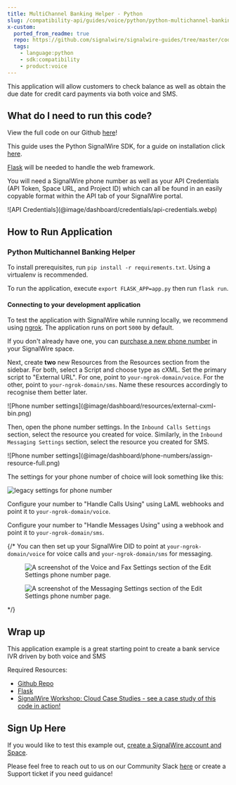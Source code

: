 ```yaml
---
title: MultiChannel Banking Helper - Python
slug: /compatibility-api/guides/voice/python/python-multichannel-banking-helper
x-custom:
  ported_from_readme: true
  repo: https://github.com/signalwire/signalwire-guides/tree/master/code/python_multichannel_ivr
  tags: 
    - language:python
    - sdk:compatibility
    - product:voice
---
```


This application will allow customers to check balance as well as obtain the due date for credit card payments via both voice and SMS.

What do I need to run this code?
--------------------------------

View the full code on our Github [here](https://github.com/signalwire/signalwire-guides/tree/master/code/python_multichannel_ivr)!

This guide uses the Python SignalWire SDK, for a guide on installation click [here](/compatibility-api/sdks).

[Flask](https://flask.palletsprojects.com/en/2.0.x/installation/#install-flask) will be needed to handle the web framework.

You will need a SignalWire phone number as well as your API Credentials (API Token, Space URL, and Project ID) which can all be found in an easily copyable format within the API tab of your SignalWire portal.

<Frame>
![API Credentials](@image/dashboard/credentials/api-credentials.webp)
</Frame>

How to Run Application
----------------------

### Python Multichannel Banking Helper

To install prerequisites, run `pip install -r requirements.txt`. Using a virtualenv is recommended.

To run the application, execute `export FLASK_APP=app.py` then run `flask run`.

#### Connecting to your development application

To test the application with SignalWire while running locally, we recommend using [ngrok](https://ngrok.com/).  The application runs on port `5000` by default.

If you don't already have one, you can [purchase a new phone number](/platform/phone-numbers/getting-started/buying-a-phone-number) in your SignalWire space.

Next, create **two** new Resources from the Resources section from the sidebar. For both, select a Script and choose type as cXML. 
Set the primary script to "External URL". For one, point to `your-ngrok-domain/voice`. For the other, point to `your-ngrok-domain/sms`. 
Name these resources accordingly to recognise them better later.

<Frame>
![Phone number settings](@image/dashboard/resources/external-cxml-bin.png)
</Frame>

Then, open the phone number settings. In the `Inbound Calls Settings` section, select the resource you created for voice. Similarly, in the `Inbound Messaging Settings` section, select the resource you created for SMS.

<Frame>
![Phone number settings](@image/dashboard/phone-numbers/assign-resource-full.png)
</Frame>


<NewLegacy />

<Accordion title="For Legacy UI">

The settings for your phone number of choice will look something like this:

![legacy settings for phone number](@image/dashboard/legacy/external-cxml-webhook.webp)

Configure your number to "Handle Calls Using" using LaML webhooks and point it to `your-ngrok-domain/voice`.

Configure your number to "Handle Messages Using" using a webhook and point it to `your-ngrok-domain/sms`.

</Accordion>

{/* You can then set up your SignalWire DID to point at `your-ngrok-domain/voice` for voice calls and `your-ngrok-domain/sms` for messaging.

<figure>
  <img className="img-800" src={require("./054d587-voice_ngrok.webP").default} alt="A screenshot of the Voice and Fax Settings section of the Edit Settings phone number page." />
</figure>

<figure>
  <img className="img-800" src={require("./0e88490-sms_ngrok.webP").default} alt="A screenshot of the Messaging Settings section of the Edit Settings phone number page." />
</figure> */}

Wrap up
-------

This application example is a great starting point to create a bank service IVR driven by both voice and SMS

Required Resources:

- [Github Repo](https://github.com/signalwire/signalwire-guides/tree/master/code/python_multichannel_ivr)
- [Flask](https://flask.palletsprojects.com/en/2.0.x/installation/#install-flask)
- [SignalWire Workshop: Cloud Case Studies - see a case study of this code in action!](https://youtu.be/7tETDqrle7Y?t=1599)

Sign Up Here
------------

If you would like to test this example out, [create a SignalWire account and Space](https://m.signalwire.com/signups/new?s=1).

Please feel free to reach out to us on our Community Slack [here](http://signalwire.community/) or create a Support ticket if you need guidance!
